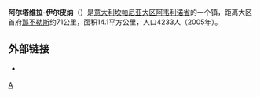 {{Infobox Settlement
| name = 阿尔塔维拉-伊尔皮纳
| native_name = Altavilla Irpina
| native_name_lang = it
| image_skyline = 
| imagesize = 
| image_caption = 
| image_flag = 
| image_shield = 
| pushpin_map = Italy
| pushpin_label_position = bottom
| subdivision_type = 国家
| subdivision_name = {{ITA}}
| subdivision_type1 = [[意大利行政区划|大区]]
| subdivision_name1 = [[坎帕尼亚大区|坎帕尼亚大区]]
| subdivision_type2 = [[意大利行政区划|省]]
| subdivision_name2 =  [[阿韦利诺省|阿韦利诺省]]
| elevation_m = 334
| elevation_ft = 
| area_total_km2 = 14.1
| population_as_of = 2005年
| population_total = 4233
| population_density_km2 = auto
| timezone = [[CET|CET]]
| utc_offset = +1
| timezone_DST = [[CEST|CEST]]
| utc_offset_DST = +2
| website = {{URL|http://www.altavilla-biblioteca.it}} 
}}
'''阿尔塔维拉-伊尔皮纳'''（{{lang-it|Altavilla Irpina}}）是[[意大利|意大利]][[坎帕尼亚大区|坎帕尼亚大区]][[阿韦利诺省|阿韦利诺省]]的一个镇，距离大区首府[[那不勒斯|那不勒斯]]约71公里，面积14.1平方公里，人口4233人（2005年）。

==外部链接==
* {{Official website|http://www.altavilla-biblioteca.it}} {{it}}

{{阿韋利諾省市鎮}}
{{Authority control}}
{{Italy-stub}}

[[Category:阿韦利诺省市镇|A]]